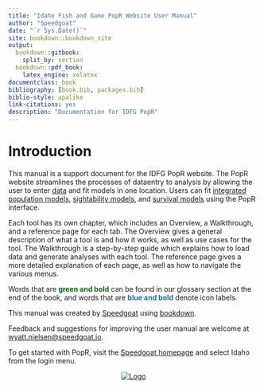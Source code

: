 ```yaml
---
title: "Idaho Fish and Game PopR Website User Manual"
author: "Speedgoat"
date: "`r Sys.Date()`"
site: bookdown::bookdown_site
output:
  bookdown::gitbook:
    split_by: section
  bookdown::pdf_book:
    latex_engine: xelatex
documentclass: book
bibliography: [book.bib, packages.bib]
biblio-style: apalike
link-citations: yes
description: "Documentation for IDFG PopR"
---
```


# Introduction

This manual is a support document for the IDFG PopR website. The PopR website streamlines the processes of dataentry to analysis by allowing the user to enter [data](#de) and fit models in one location. Users can fit [integrated population models](#ipm), [sightability models](#sight), and [survival models](#surv) using the PopR interface.

Each tool has its own chapter, which includes an Overview, a Walkthrough, and a reference page for each tab. The Overview gives a general description of what a tool is and how it works, as well as use cases for the tool. The Walkthrough is a step-by-step guide which explains how to load data and generate analyses with each tool. The reference page gives a more detailed explanation of each page, as well as how to navigate the various menus.

Words that are [<b>green and bold</b>]{style="color: #086e04;"} can be found in our glossary section at the end of the book, and words that are [<b>blue and bold</b>]{style="color: #196eb0;"} denote icon labels.

This manual was created by [Speedgoat](https://www.speedgoat.io) using [bookdown](https://bookdown.org/).

Feedback and suggestions for improving the user manual are welcome at [wyatt.nielsen\@speedgoat.io](mailto:wyatt.nielsen@speedgoat.io?cc=josh.nowak@speedgoat.io&subject=PopR%20Documentation%20Feedback).

To get started with PopR, visit the [Speedgoat homepage](https://www.speedgoat.io/) and select Idaho from the login menu.

<center>[![Logo](./docs/www/spdgt_logo.png)](https://www.speedgoat.io)</center>
